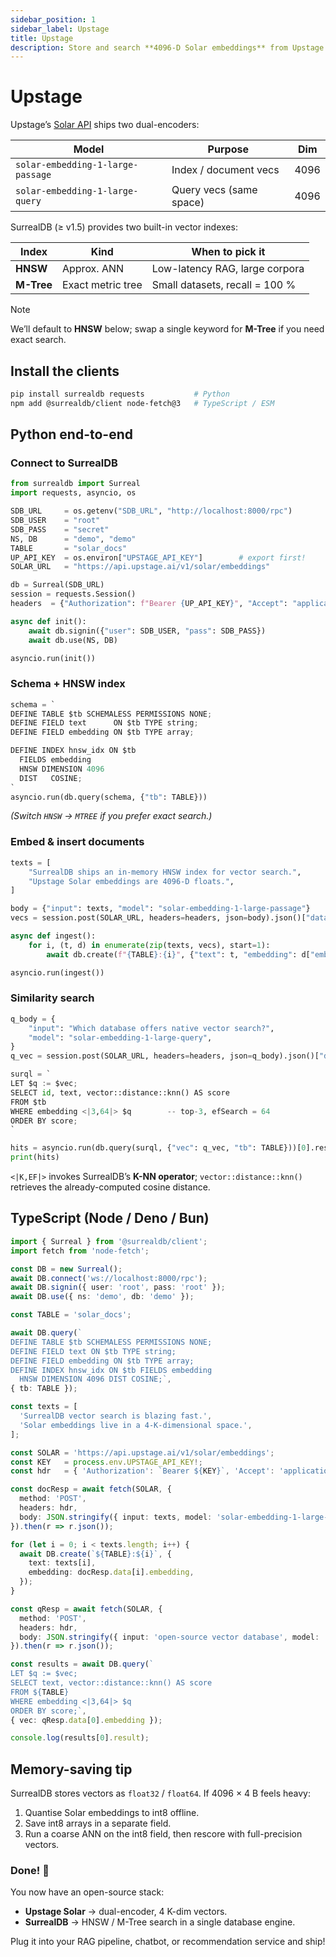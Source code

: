 ```yaml
---
sidebar_position: 1
sidebar_label: Upstage
title: Upstage
description: Store and search **4096-D Solar embeddings** from Upstage inside SurrealDB’s native HNSW / M-Tree vector indexes.
---
```


# Upstage
Upstage’s [Solar API](https://console.upstage.ai/docs/capabilities/embeddings) ships two dual-encoders:

| Model                              | Purpose                 | Dim |
|------------------------------------|-------------------------|-----|
| `solar-embedding-1-large-passage`  | Index / document vecs   | 4096 |
| `solar-embedding-1-large-query`    | Query vecs (same space) | 4096 |

SurrealDB (≥ v1.5) provides two built-in vector indexes:

| Index   | Kind          | When to pick it |
|---------|---------------|-----------------|
| **HNSW**| Approx. ANN   | Low-latency RAG, large corpora |
| **M-Tree** | Exact metric tree | Small datasets, recall = 100 % |

> [!NOTE]
> We’ll default to **HNSW** below; swap a single keyword for **M-Tree** if you need exact search.



## Install the clients

```bash
pip install surrealdb requests           # Python
npm add @surrealdb/client node-fetch@3   # TypeScript / ESM
```

## Python end-to-end

### Connect to SurrealDB

```python
from surrealdb import Surreal
import requests, asyncio, os

SDB_URL     = os.getenv("SDB_URL", "http://localhost:8000/rpc")
SDB_USER    = "root"
SDB_PASS    = "secret"
NS, DB      = "demo", "demo"
TABLE       = "solar_docs"
UP_API_KEY  = os.environ["UPSTAGE_API_KEY"]        # export first!
SOLAR_URL   = "https://api.upstage.ai/v1/solar/embeddings"

db = Surreal(SDB_URL)
session = requests.Session()
headers  = {"Authorization": f"Bearer {UP_API_KEY}", "Accept": "application/json"}

async def init():
    await db.signin({"user": SDB_USER, "pass": SDB_PASS})
    await db.use(NS, DB)

asyncio.run(init())
```

###  Schema + HNSW index

```python
schema = `
DEFINE TABLE $tb SCHEMALESS PERMISSIONS NONE;
DEFINE FIELD text      ON $tb TYPE string;
DEFINE FIELD embedding ON $tb TYPE array;

DEFINE INDEX hnsw_idx ON $tb
  FIELDS embedding
  HNSW DIMENSION 4096
  DIST   COSINE;
`
asyncio.run(db.query(schema, {"tb": TABLE}))
```

*(Switch `HNSW` → `MTREE` if you prefer exact search.)*

### Embed & insert documents

```python
texts = [
    "SurrealDB ships an in-memory HNSW index for vector search.",
    "Upstage Solar embeddings are 4096-D floats.",
]

body = {"input": texts, "model": "solar-embedding-1-large-passage"}
vecs = session.post(SOLAR_URL, headers=headers, json=body).json()["data"]

async def ingest():
    for i, (t, d) in enumerate(zip(texts, vecs), start=1):
        await db.create(f"{TABLE}:{i}", {"text": t, "embedding": d["embedding"]})

asyncio.run(ingest())
```

### Similarity search

```python
q_body = {
    "input": "Which database offers native vector search?",
    "model": "solar-embedding-1-large-query",
}
q_vec = session.post(SOLAR_URL, headers=headers, json=q_body).json()["data"][0]["embedding"]

surql = `
LET $q := $vec;
SELECT id, text, vector::distance::knn() AS score
FROM $tb
WHERE embedding <|3,64|> $q        -- top-3, efSearch = 64
ORDER BY score;
`

hits = asyncio.run(db.query(surql, {"vec": q_vec, "tb": TABLE}))[0].result
print(hits)
```

`<|K,EF|>` invokes SurrealDB’s **K-NN operator**; `vector::distance::knn()` retrieves the already-computed cosine distance.

## TypeScript (Node / Deno / Bun)

```ts
import { Surreal } from '@surrealdb/client';
import fetch from 'node-fetch';

const DB = new Surreal();
await DB.connect('ws://localhost:8000/rpc');
await DB.signin({ user: 'root', pass: 'root' });
await DB.use({ ns: 'demo', db: 'demo' });

const TABLE = 'solar_docs';

await DB.query(`
DEFINE TABLE $tb SCHEMALESS PERMISSIONS NONE;
DEFINE FIELD text ON $tb TYPE string;
DEFINE FIELD embedding ON $tb TYPE array;
DEFINE INDEX hnsw_idx ON $tb FIELDS embedding
  HNSW DIMENSION 4096 DIST COSINE;`,
{ tb: TABLE });

const texts = [
  'SurrealDB vector search is blazing fast.',
  'Solar embeddings live in a 4-K-dimensional space.',
];

const SOLAR = 'https://api.upstage.ai/v1/solar/embeddings';
const KEY   = process.env.UPSTAGE_API_KEY!;
const hdr   = { 'Authorization': `Bearer ${KEY}`, 'Accept': 'application/json', 'Content-Type': 'application/json' };

const docResp = await fetch(SOLAR, {
  method: 'POST',
  headers: hdr,
  body: JSON.stringify({ input: texts, model: 'solar-embedding-1-large-passage' })
}).then(r => r.json());

for (let i = 0; i < texts.length; i++) {
  await DB.create(`${TABLE}:${i}`, {
    text: texts[i],
    embedding: docResp.data[i].embedding,
  });
}

const qResp = await fetch(SOLAR, {
  method: 'POST',
  headers: hdr,
  body: JSON.stringify({ input: 'open-source vector database', model: 'solar-embedding-1-large-query' })
}).then(r => r.json());

const results = await DB.query(`
LET $q := $vec;
SELECT text, vector::distance::knn() AS score
FROM ${TABLE}
WHERE embedding <|3,64|> $q
ORDER BY score;`,
{ vec: qResp.data[0].embedding });

console.log(results[0].result);
```

## Memory-saving tip

SurrealDB stores vectors as `float32` / `float64`.
If 4096 × 4 B feels heavy:

1. Quantise Solar embeddings to int8 offline.
2. Save int8 arrays in a separate field.
3. Run a coarse ANN on the int8 field, then rescore with full-precision vectors.

### Done! 🚀

You now have an open-source stack:

* **Upstage Solar** → dual-encoder, 4 K-dim vectors.
* **SurrealDB** → HNSW / M-Tree search in a single database engine.

Plug it into your RAG pipeline, chatbot, or recommendation service and ship!
